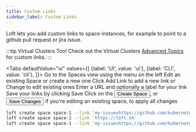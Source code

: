 ```yaml
---
title: Custom Links
sidebar_label: Custom Links
---
```



Loft lets you add custom links to space instances, for example to point to a github pull request or jira issue.

:::tip Virtual Clusters Too!
Check out the Virtual Clusters [Advanced Topics ](../virtual-clusters/custom-links) for custom links.
:::

<Tabs
    defaultValue="ui"
    values={[
        {label: 'UI', value: 'ui'},
        {label: 'CLI', value: 'cli'},
    ]}>
    <TabItem value="ui">
      <Step>
        Go to the <NavStep>Spaces</NavStep> view using the menu on the left
      </Step>
      <Step>
        Edit an existing Space or create a new one
      </Step>
      <Step>
        Click <Label>Add Link</Label> to add a new link or <Label>Change</Label> to edit existing ones
      </Step>
      <Step>
        Enter a URL and optionally a label for your link
      </Step>
      <Step>
        Save your links by clicking <Label>Save</Label>
      </Step>
      <Step>
        Click on the <Button>Create Space</Button>, 
        or <Button>Save Changes</Button> if you're editing an existing space,
        to apply all changes
      </Step>
    </TabItem>
<TabItem value="cli">

```bash
loft create space space-1 --link 'my-issue=https://github.com/kubernetes/kubernetes/pull/1234'
loft create space space-1 --link 'https://loft.sh'
loft create space space-1 --link 'my-issue=https://github.com/kubernetes/kubernetes/pull/1234,documentation=https://example.com/docs'
``` 

</TabItem>
</Tabs>

